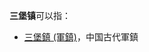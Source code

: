 '''三堡镇'''可以指：
{{PRC admin/disambig|32/03/12/110/000|45/04/81/114/000|62/07/22/106/000}}
*[[三堡鎮_(軍鎮)|三堡鎮 (軍鎮)]]，中国古代軍鎮
{{disambig|cat=三字中国镇名消歧义}}